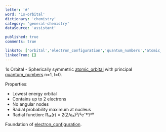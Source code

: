 ```yaml
---
letter: '#'
word: '1s-orbital'
dictionary: 'chemistry'
category: 'general-chemistry'
dataSource: 'assistant'

published: true
comments: true

linksTo: ['orbital','electron_configuration','quantum_numbers','atomic_orbital']
linkedFrom: []
---
```


<a id="1s_orbital">1s Orbital</a> - Spherically symmetric [atomic_orbital](#atomic_orbital) with principal [quantum_numbers](#quantum_numbers) n=1, l=0.

Properties:
- Lowest energy orbital
- Contains up to 2 electrons 
- No angular nodes
- Radial probability maximum at nucleus
- Radial function: R₁₀(r) = 2(Z/a₀)³/²e⁻ᶻʳ/ᵃ⁰

Foundation of [electron_configuration](#electron_configuration).

